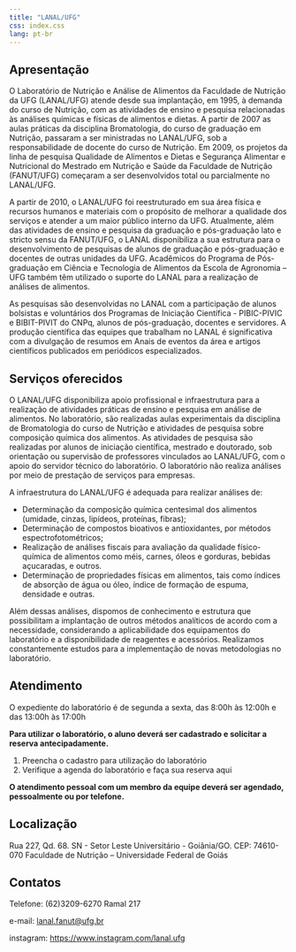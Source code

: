 ```yaml
---
title: "LANAL/UFG"
css: index.css
lang: pt-br
---
```


## Apresentação

O Laboratório de Nutrição e Análise de Alimentos da Faculdade de Nutrição da UFG (LANAL/UFG) atende desde sua implantação, em 1995, à demanda do curso de Nutrição, com as atividades de ensino e pesquisa relacionadas às análises químicas e físicas de alimentos e dietas. A partir de 2007 as aulas práticas da disciplina Bromatologia, do curso de graduação em Nutrição, passaram a ser ministradas no LANAL/UFG, sob a responsabilidade de docente do curso de Nutrição. Em 2009, os projetos da linha de pesquisa Qualidade de Alimentos e Dietas e Segurança Alimentar e Nutricional do Mestrado em Nutrição e Saúde da Faculdade de Nutrição (FANUT/UFG) começaram a ser desenvolvidos total ou parcialmente no LANAL/UFG.

A partir de 2010, o LANAL/UFG foi reestruturado em sua área física e recursos humanos e materiais com o propósito de melhorar a qualidade dos serviços e atender a um maior público interno da UFG. Atualmente, além das atividades de ensino e pesquisa da graduação e pós-graduação lato e stricto sensu da FANUT/UFG, o LANAL disponibiliza a sua estrutura para o desenvolvimento de pesquisas de alunos de graduação e pós-graduação e docentes de outras unidades da UFG. Acadêmicos do Programa de Pós-graduação em Ciência e Tecnologia de Alimentos da Escola de Agronomia -- UFG também têm utilizado o suporte do LANAL para a realização de análises de alimentos.

As pesquisas são desenvolvidas no LANAL com a participação de alunos bolsistas e voluntários dos Programas de Iniciação Científica - PIBIC-PIVIC e BIBIT-PIVIT do CNPq, alunos de pós-graduação, docentes e servidores. A produção científica das equipes que trabalham no LANAL é significativa com a divulgação de resumos em Anais de eventos da área e artigos científicos publicados em periódicos especializados.

## Serviços oferecidos

O LANAL/UFG disponibiliza apoio profissional e infraestrutura para a realização de atividades práticas de ensino e pesquisa em análise de alimentos. No laboratório, são realizadas aulas experimentais da disciplina de Bromatologia do curso de Nutrição e atividades de pesquisa sobre composição química dos alimentos. As atividades de pesquisa são realizadas por alunos de iniciação científica, mestrado e doutorado, sob orientação ou supervisão de professores vinculados ao LANAL/UFG, com o apoio do servidor técnico do laboratório. O laboratório não realiza análises por meio de prestação de serviços para empresas.

A infraestrutura do LANAL/UFG é adequada para realizar análises de:

-   Determinação da composição química centesimal dos alimentos (umidade, cinzas, lipídeos, proteínas, fibras);
-   Determinação de compostos bioativos e antioxidantes, por métodos espectrofotométricos;
-   Realização de análises fiscais para avaliação da qualidade físico-química de alimentos como méis, carnes, óleos e gorduras, bebidas açucaradas, e outros.
-   Determinação de propriedades físicas em alimentos, tais como índices de absorção de água ou óleo, índice de formação de espuma, densidade e outras.

Além dessas análises, dispomos de conhecimento e estrutura que possibilitam a implantação de outros métodos analíticos de acordo com a necessidade, considerando a aplicabilidade dos equipamentos do laboratório e a disponibilidade de reagentes e acessórios. Realizamos constantemente estudos para a implementação de novas metodologias no laboratório.

## Atendimento

O expediente do laboratório é de segunda a sexta, das 8:00h às 12:00h e das 13:00h às 17:00h

**Para utilizar o laboratório, o aluno deverá ser cadastrado e solicitar a reserva antecipadamente.**

1.  Preencha o cadastro para utilização do laboratório
2.  Verifique a agenda do laboratório e faça sua reserva aqui

**O atendimento pessoal com um membro da equipe deverá ser agendado, pessoalmente ou por telefone.**

## Localização

Rua 227, Qd. 68. SN - Setor Leste Universitário - Goiânia/GO. CEP: 74610-070 Faculdade de Nutrição -- Universidade Federal de Goiás

## Contatos

Telefone: (62)3209-6270 Ramal 217

e-mail: [lanal.fanut\@ufg.br](mailto:lanal.fanut@ufg.br "e-mail")

instagram: <https://www.instagram.com/lanal.ufg>